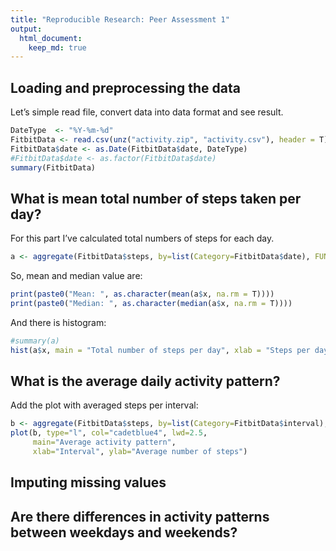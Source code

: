 ```yaml
---
title: "Reproducible Research: Peer Assessment 1"
output: 
  html_document:
    keep_md: true
---
```



## Loading and preprocessing the data

Let's simple read file, convert data into data format  and see result.

```r
DateType  <- "%Y-%m-%d"
FitbitData <- read.csv(unz("activity.zip", "activity.csv"), header = T)
FitbitData$date <- as.Date(FitbitData$date, DateType)
#FitbitData$date <- as.factor(FitbitData$date)
summary(FitbitData)
```


## What is mean total number of steps taken per day?

For this part I've calculated total numbers of steps for each day.
```r
a <- aggregate(FitbitData$steps, by=list(Category=FitbitData$date), FUN=sum)
```
So, mean and median value are:
```r
print(paste0("Mean: ", as.character(mean(a$x, na.rm = T))))
print(paste0("Median: ", as.character(median(a$x, na.rm = T))))
```
And there is histogram:

```r
#summary(a)
hist(a$x, main = "Total number of steps per day", xlab = "Steps per day", col = "cadetblue2")
```


## What is the average daily activity pattern?

Add the plot with averaged steps per interval:

```r
b <- aggregate(FitbitData$steps, by=list(Category=FitbitData$interval), FUN=mean, na.rm=TRUE)
plot(b, type="l", col="cadetblue4", lwd=2.5, 
     main="Average activity pattern", 
     xlab="Interval", ylab="Average number of steps")
```

## Imputing missing values



## Are there differences in activity patterns between weekdays and weekends?
